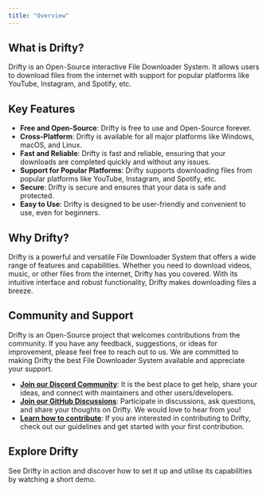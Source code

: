 ```yaml
---
title: "Overview"
---
```



## What is Drifty?

Drifty is an Open-Source interactive File Downloader System. It allows users to download files from the internet with support for popular platforms like YouTube, Instagram, and Spotify, etc.

## Key Features

- **Free and Open-Source**: Drifty is free to use and Open-Source forever.
- **Cross-Platform**: Drifty is available for all major platforms like Windows, macOS, and Linux.
- **Fast and Reliable**: Drifty is fast and reliable, ensuring that your downloads are completed quickly and without any issues.
- **Support for Popular Platforms**: Drifty supports downloading files from popular platforms like YouTube, Instagram, and Spotify, etc.
- **Secure**: Drifty is secure and ensures that your data is safe and protected.
- **Easy to Use**: Drifty is designed to be user-friendly and convenient to use, even for beginners.

## Why Drifty?

Drifty is a powerful and versatile File Downloader System that offers a wide range of features and capabilities. Whether you need to download videos, music, or other files from the internet, Drifty has you covered. With its intuitive interface and robust functionality, Drifty makes downloading files a breeze.

## Community and Support

Drifty is an Open-Source project that welcomes contributions from the community. If you have any feedback, suggestions, or ideas for improvement, please feel free to reach out to us. We are committed to making Drifty the best File Downloader System available and appreciate your support.

- **[Join our Discord Community](https://discord.gg/DeT4jXPfkG)**: It is the best place to get help, share your ideas, and connect with maintainers and other users/developers.
- **[Join our GitHub Discussions](https://github.com/SaptarshiSarkar12/Drifty/discussions)**: Participate in discussions, ask questions, and share your thoughts on Drifty. We would love to hear from you!
- **[Learn how to contribute](docs/Contributing.md)**: If you are interested in contributing to Drifty, check out our guidelines and get started with your first contribution.

## Explore Drifty

See Drifty in action and discover how to set it up and utilise its capabilities by watching a short demo.

<Cards>
  <VideoPopup
    videoUrl="https://github.com/SaptarshiSarkar12/Drifty/assets/105960032/aa7ea548-f312-4345-a053-d3ee13e67c8e"
    buttonText="Drifty GUI Demo"
  />
  <VideoPopup
    videoUrl="https://github.com/SaptarshiSarkar12/Drifty/assets/105960032/8a32ca07-1922-4c21-895d-44164bec9d76"
    buttonText="Drifty CLI Demo"
  />
</Cards>
